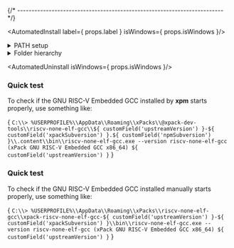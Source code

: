 



{/* ------------------------------------------------------------------------ */}

<AutomatedInstall label={ props.label } isWindows={ props.isWindows }/>

<details>
<summary>PATH setup</summary>

In order to access the GNU RISC-V Embedded GCC binaries installed in
the central xPacks store,
the project build configurations need a PATH adjustment:

<CodeBlock language="sh"> {
`export PATH=$HOME/AppData/Roaming/xPacks/\@pack-dev-tools/riscv-none-elf-gcc/${ customField('upstreamVersion') }-${ customField('xpackSubversion') }.${ customField('npmSubversion') }/.content/bin:$PATH`
} </CodeBlock>

:::tip

When not using the Git console, adjust the syntax for the
corresponding shell.

:::
</details>

<details>
<summary>Folder hierarchy</summary>

After install, the package creates a folder hierarchy like the following
(only the first two depth levels are shown):

<CodeBlock language="console"> {
`C:\> tree /f %USERPROFILE%\\AppData\\Roaming\\xPacks\\@xpack-dev-tools\\riscv-none-elf-gcc\\${ customField('upstreamVersion') }-${ customField('xpackSubversion') }.${ customField('npmSubversion') }\\.content
Folder PATH listing
Volume serial number is B02D-925C
├── README.md
├── bin
│   ├── DLLs
│   ├── libgcc_s_seh-1.dll
│   ├── libgmp-10.dll
│   ├── libmpc-3.dll
│   ├── libmpfr-6.dll
│   ├── libstdc++-6.dll
│   ├── libwinpthread-1.dll
│   ├── libzstd.dll
│   ├── python312.dll
│   ├── python312.zip
│   ├── riscv-none-elf-addr2line.exe
│   ├── riscv-none-elf-ar.exe
│   ├── riscv-none-elf-as.exe
│   ├── riscv-none-elf-c++.exe
│   ├── riscv-none-elf-c++filt.exe
│   ├── riscv-none-elf-cpp.exe
│   ├── riscv-none-elf-elfedit.exe
│   ├── riscv-none-elf-g++.exe
│   ├── riscv-none-elf-gcc-${ customField('upstreamVersion') }.exe
│   ├── riscv-none-elf-gcc-ar.exe
│   ├── riscv-none-elf-gcc-nm.exe
│   ├── riscv-none-elf-gcc-ranlib.exe
│   ├── riscv-none-elf-gcc.exe
│   ├── riscv-none-elf-gcov-dump.exe
│   ├── riscv-none-elf-gcov-tool.exe
│   ├── riscv-none-elf-gcov.exe
│   ├── riscv-none-elf-gdb-add-index
│   ├── riscv-none-elf-gdb-add-index-py3
│   ├── riscv-none-elf-gdb-py3.exe
│   ├── riscv-none-elf-gdb.exe
│   ├── riscv-none-elf-gfortran.exe
│   ├── riscv-none-elf-gprof.exe
│   ├── riscv-none-elf-ld.bfd.exe
│   ├── riscv-none-elf-ld.exe
│   ├── riscv-none-elf-lto-dump.exe
│   ├── riscv-none-elf-nm.exe
│   ├── riscv-none-elf-objcopy.exe
│   ├── riscv-none-elf-objdump.exe
│   ├── riscv-none-elf-ranlib.exe
│   ├── riscv-none-elf-readelf.exe
│   ├── riscv-none-elf-size.exe
│   ├── riscv-none-elf-strings.exe
│   └── riscv-none-elf-strip.exe
├── distro-info
│   └── licenses
├── include
│   ├── curses.h
│   ├── cursesapp.h
│   ├── cursesf.h
│   ├── cursesm.h
│   ├── cursesp.h
│   ├── cursesw.h
│   ├── cursslk.h
│   ├── eti.h
│   ├── etip.h
│   ├── form.h
│   ├── gdb
│   ├── gmp.h
│   ├── gmpxx.h
│   ├── iconv.h
│   ├── isl
│   ├── libcharset.h
│   ├── localcharset.h
│   ├── lzma
│   ├── lzma.h
│   ├── menu.h
│   ├── mpc.h
│   ├── mpf2mpfr.h
│   ├── mpfr.h
│   ├── ncurses_dll.h
│   ├── panel.h
│   ├── term.h
│   ├── term_entry.h
│   ├── termcap.h
│   ├── unctrl.h
│   ├── zconf.h
│   ├── zdict.h
│   ├── zlib.h
│   ├── zstd.h
│   └── zstd_errors.h
├── lib
│   ├── bfd-plugins
│   ├── cmake
│   ├── gcc
│   ├── libcharset.a
│   ├── libform.a
│   ├── libgmp.a
│   ├── libgmpxx.a
│   ├── libiconv.a
│   ├── libisl.a
│   ├── libisl.so.23.3.0-gdb.py
│   ├── liblzma.a
│   ├── libmenu.a
│   ├── libmpc.a
│   ├── libmpfr.a
│   ├── libncurses++.a
│   ├── libncurses.a
│   ├── libpanel.a
│   ├── libz.a
│   ├── libzstd.a
│   ├── libzstd.so.1.5.6
│   ├── pkgconfig
│   └── texinfo
├── libexec
│   └── gcc
├── riscv-none-elf
│   ├── bin
│   ├── include
│   ├── lib
│   └── share
└── share
    ├── doc
    ├── gcc-${ customField('upstreamVersion') }
    ├── info
    ├── man
    └── texinfo

28 directories, 91 files`
} </CodeBlock>

No other files are installed in any system folders or other locations.

</details>

<AutomatedUninstall isWindows={ props.isWindows }/>

### Quick test

To check if the GNU RISC-V Embedded GCC installed by **xpm** starts properly, use something like:

<CodeBlock language="console"> {
`C:\\> %USERPROFILE%\\AppData\\Roaming\\xPacks\\@xpack-dev-tools\\riscv-none-elf-gcc\\${ customField('upstreamVersion') }-${ customField('xpackSubversion') }.${ customField('npmSubversion') }\\.content\\bin\\riscv-none-elf-gcc.exe --version
riscv-none-elf-gcc (xPack GNU RISC-V Embedded GCC x86_64) ${ customField('upstreamVersion') }`
} </CodeBlock>

<ManualInstall/>

<ManualInstallWindows/>

<ManualInstallInfo/>

### Quick test

To check if the GNU RISC-V Embedded GCC installed manually starts properly, use something like:

<CodeBlock language="console"> {
`C:\\> %USERPROFILE%\\AppData\\Roaming\\xPacks\\riscv-none-elf-gcc\\xpack-riscv-none-elf-gcc-${ customField('upstreamVersion') }-${ customField('xpackSubversion') }\\bin\\riscv-none-elf-gcc.exe --version
riscv-none-elf-gcc (xPack GNU RISC-V Embedded GCC x86_64) ${ customField('upstreamVersion') }`
} </CodeBlock>
